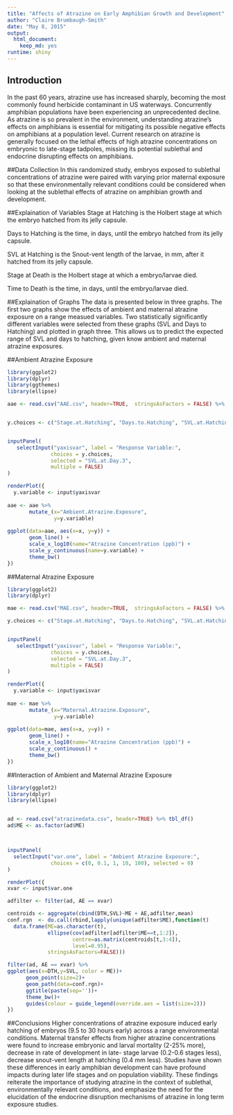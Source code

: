 ```yaml
---
title: "Affects of Atrazine on Early Amphibian Growth and Development"
author: "Claire Brumbaugh-Smith"
date: "May 8, 2015"
output:
  html_document:
    keep_md: yes
runtime: shiny
---
```




## Introduction
In the past 60 years, atrazine use has increased sharply, becoming the most commonly found herbicide contaminant in US waterways. Concurrently amphibian populations have been experiencing an unprecedented decline. As atrazine is so prevalent in the environment, understanding atrazine’s effects on amphibians is essential for mitigating its possible negative effects on amphibians at a population level. Current research on atrazine is generally focused on the lethal effects of high atrazine concentrations on embryonic to late-stage tadpoles, missing its potential sublethal and endocrine disrupting effects on amphibians. 

##Data Collection
In this randomized study, embryos exposed to sublethal concentrations of atrazine were paired with varying prior maternal exposure so that these environmentally relevant conditions could be considered when looking at the sublethal effects of atrazine on amphibian growth and development.

##Explaination of Variables
Stage at Hatching is the Holbert stage at which the embryo hatched from its jelly capsule. 

Days to Hatching is the time, in days, until the embryo hatched from its jelly capsule.

SVL at Hatching is the Snout-vent length of the larvae, in mm, after it hatched from its jelly capsule.

Stage at Death is the Holbert stage at which a embryo/larvae died.

Time to Death is the time, in days, until the embryo/larvae died. 

##Explaination of Graphs
The data is presented below in three graphs. The first two graphs show the effects of ambient and maternal atrazine exposure on a range measued variables. Two statistically significantly different variables were selected from these graphs (SVL and Days to Hatching) and plotted in graph three. This allows us to predict the expected range of SVL and days to hatching, given know ambient and maternal atrazine exposures. 


##Ambient Atrazine Exposure
```r
library(ggplot2)
library(dplyr)
library(ggthemes)
library(ellipse)

aae <- read.csv("AAE.csv", header=TRUE,  stringsAsFactors = FALSE) %>% tbl_df()


y.choices <- c("Stage.at.Hatching", "Days.to.Hatching", "SVL.at.Hatching", "Stage.at.Death", "Days.to.Death")


inputPanel(
   selectInput("yaxisvar", label = "Response Variable:",
              choices = y.choices,
              selected = "SVL.at.Day.3",
              multiple = FALSE)
)

renderPlot({
  y.variable <- input$yaxisvar
  
aae <- aae %>%
       mutate_(x="Ambient.Atrazine.Exposure",
               y=y.variable)
  
ggplot(data=aae, aes(x=x, y=y)) + 
       geom_line() + 
       scale_x_log10(name="Atrazine Concentration (ppb)") + 
       scale_y_continuous(name=y.variable) +
       theme_bw()
})
```

##Maternal Atrazine Exposure
```r
library(ggplot2)
library(dplyr)

mae <- read.csv("MAE.csv", header=TRUE,  stringsAsFactors = FALSE) %>% tbl_df()

y.choices <- c("Stage.at.Hatching", "Days.to.Hatching", "SVL.at.Hatching", "Stage.at.Death", "Days.to.Death")


inputPanel(
   selectInput("yaxisvar", label = "Response Variable:",
              choices = y.choices,
              selected = "SVL.at.Day.3",
              multiple = FALSE)
)

renderPlot({
  y.variable <- input$yaxisvar
  
mae <- mae %>%
       mutate_(x="Maternal.Atrazine.Exposure",
               y=y.variable)
  
ggplot(data=mae, aes(x=x, y=y)) + 
       geom_line() + 
       scale_x_log10(name="Atrazine Concentration (ppb)") + 
       scale_y_continuous() +
       theme_bw()
})
```



##Interaction of Ambient and Maternal Atrazine Exposure
```r
library(ggplot2)
library(dplyr)
library(ellipse)


ad <- read.csv("atrazinedata.csv", header=TRUE) %>% tbl_df()
ad$ME <- as.factor(ad$ME)



inputPanel(
  selectInput("var.one", label = "Ambient Atrazine Exposure:",
              choices = c(0, 0.1, 1, 10, 100), selected = 0)
)

renderPlot({
xvar <- input$var.one

adfilter <- filter(ad, AE == xvar)

centroids <- aggregate(cbind(DTH,SVL)~ME + AE,adfilter,mean)
conf.rgn  <- do.call(rbind,lapply(unique(adfilter$ME),function(t)
  data.frame(ME=as.character(t),
             ellipse(cov(adfilter[adfilter$ME==t,1:2]),
                     centre=as.matrix(centroids[t,3:4]),
                     level=0.95),
             stringsAsFactors=FALSE)))

filter(ad, AE == xvar) %>%
ggplot(aes(x=DTH,y=SVL, color = ME))+
      geom_point(size=2)+
      geom_path(data=conf.rgn)+
      ggtitle(paste(sep=''))+
      theme_bw()+
      guides(colour = guide_legend(override.aes = list(size=2)))
})
```

##Conclusions
 Higher concentrations of atrazine exposure induced early hatching of embryos (9.5 to 30 hours early) across a range environmental conditions. Maternal transfer effects from higher atrazine concentrations were found to increase embryonic and larval mortality (2-25% more), decrease in rate of development in late- stage larvae (0.2-0.6 stages less), decrease snout-vent length at hatching (0.4 mm less). Studies have shown these differences in early amphibian development can have profound impacts during later life stages and on population viability. These findings reiterate the importance of studying atrazine in the context of sublethal, environmentally relevant conditions, and emphasize the need for the elucidation of the endocrine disruption mechanisms of atrazine in long term exposure studies.